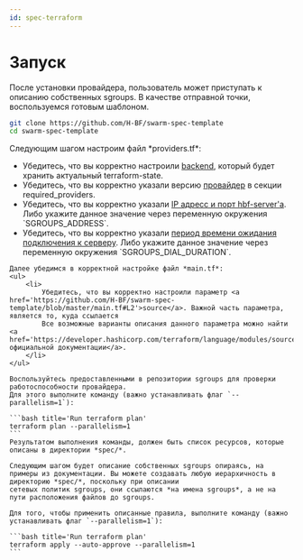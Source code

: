 ```yaml
---
id: spec-terraform
---
```


# Запуск

<div>
  После установки провайдера, пользователь может приступать к описанию собственных sgroups. В качестве отправной точки,
  воспользуемся готовым шаблоном.
</div>

```bash title='Install terraform-spec-template'
git clone https://github.com/H-BF/swarm-spec-template
cd swarm-spec-template
```

<div>
    Следующим шагом настроим файл *providers.tf*:
    <ul>
        <li>
            Убедитесь, что вы корректно настроили <a href='https://github.com/H-BF/swarm-spec-template/blob/master/providers.tf#L3'>backend</a>,
            который будет хранить актуальный terraform-state.
        </li>
        <li>
            Убедитесь, что вы корректно указали версию <a href='https://github.com/H-BF/swarm-spec-template/blob/master/providers.tf#L8'>провайдер</a> в секции required_providers.
        </li>
        <li>
            Убедитесь, что вы корректно указали <a href='https://github.com/H-BF/swarm-spec-template/blob/master/providers.tf#L14'>IP адресс и порт hbf-server'a</a>.
            Либо укажите данное значение через переменную окружения `SGROUPS_ADDRESS`.
        </li>
        <li>
            Убедитесь, что вы корректно указали <a href='https://github.com/H-BF/swarm-spec-template/blob/master/providers.tf#L15'>период времени ожидания подключения к серверу</a>.
            Либо укажите данное значение через переменную окружения `SGROUPS_DIAL_DURATION`.
        </li>
    </ul>

    Далее убедимся в корректной настройке файл *main.tf*:
    <ul>
        <li>
            Убедитесь, что вы корректно настроили параметр <a href='https://github.com/H-BF/swarm-spec-template/blob/master/main.tf#L2'>source</a>. Важной часть параметра, является то, куда ссылается
            Все возможные варианты описания данного параметра можно найти <a href='https://developer.hashicorp.com/terraform/language/modules/sources#github'>в официальной документации</a>.
        </li>
    </ul>

    Воспользуйтесь предоставленными в репозитории sgroups для проверки работоспособности провайдера.
    Для этого выполните команду (важно устанавливать флаг `--parallelism=1`):

    ```bash title='Run terraform plan'
    terraform plan --parallelism=1
    ```
    Результатом выполнения команды, должен быть список ресурсов, которые описаны в директории *spec/*.

    Следующим шагом будет описание собственных sgroups опираясь, на примеры из документации. Вы можете создавать любую иерархичность в директорию *spec/*, поскольку при описании
    сетевых политик sgroups, они ссылаются *на имена sgroups*, а не на пути расположения файлов до sgroups.

    Для того, чтобы применить описанные правила, выполните команду (важно устанавливать флаг `--parallelism=1`):

    ```bash title='Run terraform plan'
    terraform apply --auto-approve --parallelism=1
    ```

</div>
